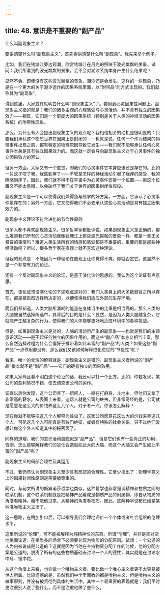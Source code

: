 ```yaml
---
---
---
```

title: 48. 意识是不重要的“副产品”
---





什么叫副现象主义？


要讲清楚什么叫“副现象主义”，首先得讲清楚什么叫“副现象”。我先来举个例子。

比如，我们在钱塘江旁边观潮，欣赏钱塘江在月光的照映下波光粼粼的美景。试问：我们所看到的波光粼粼的景象，会不会对潮汐系统本身产生什么结果呢？

显然不会。即使没有这些波光粼粼的景象，潮汐还是会发生。这样的一些现象，乃是在一个更大的关于潮汐运作的因果系统里面，以“附带品”的方式出现的。我们就称其为“副现象”。

讲到这里，大家或许就明白什么叫“副现象主义”了。套用到心灵因果性问题上，副现象主义指的就是：我们的诸多主观的心理感受与心灵活动，并不具有独立的因果效力——相反，它们是一个更庞大的因果系统（特别是关于人类的神经活动的因果系统）的附带性现象。

那么，为什么有人会提出副现象主义的观点呢？我相信相关的动机是很明显的：只要我们承认这个物质世界在因果上是封闭的——也就是说，任何一个作为结果的物理事件出现之前，都有特定的物理原因导致它发生——我们就不能够承认任何心灵事件本身是具有独立因果效力的。而这就一定会导向副现象主义对于心灵事件的独立因果效力的否认。

但另一方面，大家又有一个直觉，即我们的心灵事件它本身应该还是存在的。比如一只蚊子咬了我，我感到痒了——不管是怎样的神经活动引起了我痒的感受，我的确感到痒了。因此，我们就不得不在宇宙中为心灵事件安排一个位置——但这个位置又不能太惹眼，以免破坏了我们关于世界的因果封闭性假设。

副现象主义是一个可以使得我们兼得鱼与熊掌的好方案。一方面，它承认了心灵事件是存在的；另外一方面，它又使得我们不必去承认这些心灵活动是具有独立因果效力的。





副现象主义理论不符合进化的节俭性原则


很多人都不喜欢副现象主义。很多哲学家都批评说，如果副现象主义是正确的，那么难道我们所有的心灵活动就像钱塘江上那些波光粼粼的景象一样，都是一些无关紧要的事情吗？难道人类生活所有的情感和感受都是不重要的，重要的都是那些神经活动吗？所以，很多哲学家在直观上就不喜欢这种理论。

但我的观点是：不能因为一种理论在直观上让你觉得不爽，你就否定它。这显然不是一个非常有力的论证。

还有一个反对副现象主义的论证，是基于演化论的思想的。我认为这个论证有点意思。

首先，该论证预设演化论的下述观点是对的：我们人类身上的大多数器官之所以存在，都是被自然选择所决定的，以便使得我们适应外部的生存环境。

而我们都知道，人类大脑所消耗的能量在身体当中的比重是相当高的。那么人类的大脑被自然选择所选中，其背后的目的是什么？显然，是因为人类大脑越复杂，它就能产生越复杂的行为，使得我们的人体能够更好地适应环境中的各种挑战。

但是，如果副现象主义是对的，人脑的活动所产生的副现象——也就是我们的主观意识活动——是不起任何独立的因果作用的，而这些“副产品”本身又相当丰富，那么自然选择过程为什么会偏好于携带着如此丰富的“副产品”的人类？如果这些“副产品”一点作用都没有，那么我们又该如何解释进化进程的“节俭性”呢？

看来，唯一的合理的解释就是：副现象主义是错的，副现象主义者所说的“副产品”根本就不是“副产品”——它们的确有独立的因果效用。

如果大家尚且看不明白这个论证的话，我还可以打一个比方。比如，你若发现，某公司的盈利情况不错，便去调查该公司的运作。

调查以后你发现，这个公司养了一帮闲人，一直在打麻将、斗地主，但他们又拿了非常高的薪水。从表面上来看，这帮人就是公司的蛀虫，但非常奇怪的是，公司就是愿意花这么大的价钱养这么几个人。对于者一点，你该怎么解释？

现在你就不能够把这几个人解释为蛀虫了。这家公司愿意花这么大的价钱来养这几个人，可见这几个人可能真是有独门绝技，或者有特殊的社会关系，只不过他们没想让你这个外人知道其中的秘密罢了。

同样的道理，我们的意识活动虽貌似是“副产品”，但是它们也有一些真正的功用，否则，怎么能够解释我们的进化会造就如此大的大脑，而这个大脑又会产生如此丰富的“副产品”呢？





副现象主义的局部合理性及其运用


不过，我仍然认为副现象主义至少具有局部的合理性。它至少指出了：物理学意义上的因果封闭性原则是需要被尊重的。

同时，与前文所讲的斯宾诺莎哲学也类似，这种哲学也非常强调精神和物质之间的联系机制。这个联系机制就是把精神产品看成是物质产品的附属物，即要从物质的角度看精神，而不能倒过来，从精神的角度看物质。因此，这两种学说都已经是某种准唯物主义立场了。

这一思路，在稍加引申后，可以指导我们合理地评价一个个体或者社会组织的伦理水平。

这里所说的“伦理”，可不能被解释为纯精神性的东西。所谓“伦理”，并非是空对空地坐而论道，在相当多的场合下必须要兑现为物质的分配原则。试想：一个公道的人为何被说成是公道的？这就是因为当他在主持物资分配工作的时候，他的分配方案是公道的。脱离了所有的这些物质基础去讨论一个人的德性，其实就是在讨论水中月、镜中花。

从这个角度上来看，也许做一个唯物主义者，要比做一个唯心主义者更不太容易被世人所骗。比较遗憾的是，虽然我们中学里面教的都是唯物主义，但是唯物主义的做事原则，并没有被贯彻到具体的生活中。其中一个最重要的表现就是：我们平时更注重别人说了些什么，而不是注重他做了些什么。